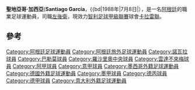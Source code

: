 {{Infobox football biography
| name = 聖地亞哥·加西亞
| image = Universidad de Chile v Unión La Calera 20200227 11.jpg
| image_size = 
| caption = 2020年2月加西亞在[[卡拉雷聯體育會|卡拉雷聯]]
| fullname = Santiago García
| birth_date = {{birth date and age|1988|7|8|df=y}}<ref name="player_profile">{{cite news |url=http://www.mediagol.it/articolo.asp?idNotizia=180141 |publisher=Mediagol.it |accessdate=13 July 2010 |date=13 July 2010 |language=it |title=MERCATO: LA SCHEDA DI SANTIGO GARCIA |url-status=dead |archiveurl=https://web.archive.org/web/20100714172738/http://www.mediagol.it/articolo.asp?idNotizia=180141 |archivedate=14 July 2010}}</ref>
| birth_place = [[阿根廷|阿根廷]][[羅薩里奧|羅薩里奧]]
| height = 1.91 m<ref name="player_profile" />
| position = [[左後衛|左後衛]]
| currentclub = [[卡拉雷聯體育會|卡拉雷聯]]
| clubnumber = 2
| youthyears1 = 
| youthclubs1 = [[羅沙里奧中央體育會|羅沙里奧中央]]
| years1 = 2008–2010
| clubs1 = [[羅沙里奧中央體育會|羅沙里奧中央]]
| caps1 = 16
| goals1 = 0
| years2 = 2010–2014
| clubs2 = [[巴勒莫足球會|巴勒莫]]
| caps2 = 35
| goals2 = 1
| years3 = 2011–2012
| clubs3 = → [[路華拿足球會|路華拿]] (外借)
| caps3 = 21
| goals3 = 1
| years4 = 2013–2014
| clubs4 = [[塔爾卡流浪者體育社會俱樂部|塔爾卡流浪者]]
| caps4 = 0
| goals4 = 0
| years5 = 2013–2014
| clubs5 = → [[雲達不萊梅體育會|雲達不萊梅]] (外借)
| caps5 = 22
| goals5 = 3
| years6 = 2014–2017
| clubs6 = [[雲達不萊梅體育會|雲達不萊梅]]
| caps6 = 72
| goals6 = 1
| years7 = 2014–2017
| clubs7 = [[雲達不萊梅體育會二隊|雲達不萊梅B隊]]
| caps7 = 1
| goals7 = 0
| years8 = 2017–2019
| clubs8 = [[托盧卡足球俱樂部|托盧卡]]
| caps8 = 58
| goals8 = 2
| years9 = 2020–
| clubs9 = [[卡拉雷聯體育會|卡拉雷聯]]
| caps9 = 11
| goals9 = 0
| pcupdate = 2 October 2020
| ntupdate = 
}}

'''聖地亞哥·加西亞'''('''Santiago García'''，{{bd|1988年|7月8日|），是一名[[阿根廷|阿根廷]]的職業足球運動員，司職[[左後衛|左後衛]]，現效力[[智利足球甲級聯賽|智利足球甲級聯賽]]球會[[卡拉雷聯體育會|卡拉雷聯]]。

==參考==
{{reflist}}

[[Category:阿根廷足球運動員|Category:阿根廷足球運動員]]
[[Category:阿根廷旅外足球運動員|Category:阿根廷旅外足球運動員]]
[[Category:諾瓦拉球員|Category:諾瓦拉球員]]
[[Category:巴勒莫球員|Category:巴勒莫球員]]
[[Category:羅沙里奧中央球員|Category:羅沙里奧中央球員]]
[[Category:雲達不來梅球員|Category:雲達不來梅球員]]
[[Category:阿甲球員|Category:阿甲球員]]
[[Category:意甲球員|Category:意甲球員]]
[[Category:墨西哥外籍足球運動員|Category:墨西哥外籍足球運動員]]
[[Category:德國外籍足球運動員|Category:德國外籍足球運動員]]
[[Category:墨甲球員|Category:墨甲球員]]
[[Category:德丙球員|Category:德丙球員]]
[[Category:德甲球員|Category:德甲球員]]
[[Category:意大利外籍足球運動員|Category:意大利外籍足球運動員]]
